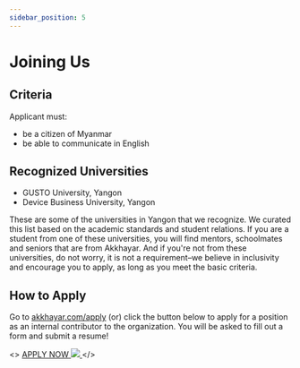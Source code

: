 ```yaml
---
sidebar_position: 5
---
```


# Joining Us

## Criteria

Applicant must:
- be a citizen of Myanmar
- be able to communicate in English

## Recognized Universities

- GUSTO University, Yangon
- Device Business University, Yangon

These are some of the universities in Yangon that we recognize. We curated this list based on the academic standards and student relations. If you are a student from one of these universities, you will find mentors, schoolmates and seniors that are from Akkhayar. And if you're not from these universities, do not worry, it is not a requirement–we believe in inclusivity and encourage you to apply, as long as you meet the basic criteria.

## How to Apply

Go to [akkhayar.com/apply](https://akkhayar.com/apply) (or) click the button below to apply for a position as an internal contributor to the organization. You will be asked to fill out a form and submit a resume!

<>
  <a className="apply-now" href="https://akkhayar.com/apply">
    <span>APPLY NOW</span> <img src="/img/link-out.svg" />
  </a>
</>
